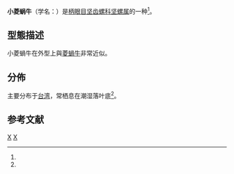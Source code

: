 {{Speciesbox
 | taxon = Camaena succinctus
 | authority = (H. Adams, 1866)
 | synonyms_refs = <ref name="shell_2046" />
 | synonyms = 
* ''[[Coniglobus|Coniglobus]] succinctus''
}}

'''小菱蜗牛'''（学名：''{{lang|la|Camaena succinctus}}''）是[[柄眼目|柄眼目]][[坚齿螺科|坚齿螺科]][[坚螺属|坚螺属]]的一种<ref name="shell_2046" />。

==型態描述==
小菱蝸牛在外型上與[[菱蝸牛|菱蝸牛]]非常近似{{r|shellpic}}。

==分佈==
主要分布于[[台湾|台湾]]，常栖息在潮湿落叶底<ref name="shell_2046" />。

==参考文献==
{{reflist|refs=
<ref name="shell_2046">{{cite web |url=http://shell.sinica.edu.tw/chinese/shellpic2.php?science_no=2046 |title=国际贝库：小菱蜗牛 |publisher=台湾贝类资料库 |access-date=2018-08-14 |language=zh-hant |archive-date=2016-04-01 |archive-url=https://web.archive.org/web/20160401041735/http://shell.sinica.edu.tw/chinese/shellpic2.php?science_no=2046 |dead-url=no }}</ref>
<ref name="shellpic">{{cite web
 |url=http://shell.sinica.edu.tw/chinese/shellbase_detail.php?science_no=2046
 |title=''Coniglobus succinctus'' H. Adams, 1866 + ''Coniglobus friesiana'' Moellendorff
 |publisher=台湾贝类资料库
 |access-date=2018-08-14
 |language=zh-hant
 |archive-date=2016-03-04
 |archive-url=https://web.archive.org/web/20160304092348/http://shell.sinica.edu.tw/chinese/shellbase_detail.php?science_no=2046
 |dead-url=no
 }}</ref>
}}

{{Taxonbar}}
[[Category:坚螺属|X]]
[[Category:_1866年描述的动物|X]]